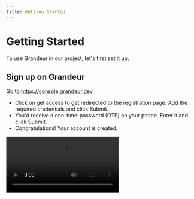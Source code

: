 ```yaml
---
title: Getting Started
---
```


# Getting Started
To use Grandeur in our project, let's first set it up.

## Sign up on Grandeur
Go to https://console.grandeur.dev

- Click on get access to get redirected to the registration page. Add the required credentials and click Submit.
- You'd receive a one-time-password (OTP) on your phone. Enter it and click Submit.
- Congratulations! Your account is created.

<Video src="/images/guides/signing-up.webm"/>

## Create a Project

A [project](/guides/project/managing-a-project) is the first thing you need to create to start working with Grandeur. A project is like a namespace, a completely isolated network of users and devices, along with a separate datastore. This is essentially the playground for the developer. 

- Click on New Project button.
- Fill in the name and description of the project and click Create Project button. Your project will be created. 

<Video src="/images/guides/creating-project.webm"/>

## Register your Device

When you register a [device](/guides/devices/data), you make it available in your project's network. It is meant to securely connect devices to cloud.

- Click on the Devices tab from the left sidebar. 
- To register your device, you first need to register its data [model](/guides/devices/model). Model is a way to manage and categorize devices. You can create multiple models and each model can then be associated with multiple devices. 
- To register a model, under the Models header, click the Add button. Fill in the name and schema of the model. and click the Add button.
- The model is added.

<Video src="/images/guides/model.webm" />

- To add the device, under the Devices header, click the Add button.
- Select the model that you created in the last step and give the device a machine-descriptive product ID.
- This would give you a device ID of the form devicekwl7rb7702ig0pxfhb5fdu9c and a device token. These are imperative fpr use later.
- Your device is registered.

<Video src="/images/guides/device-add.webm" />

## Register a New User

To control the device from the app, you need a user account. The the users here are end users, who will be using the device in production. Click on the Accounts tab from the left menu and then on the Add Account button.

- Fill in the new account details and click Add 
- Your user account has been created.

<Video src="/images/guides/user-add.webm" />

## Pair the Device with Account

We pair the device to a user so that only the user or the admin of the project can access the data. This serves as an extra security measure so an account can only see and control the devices paired with it. So go to the Devices tab,

- Click on the Pair button in the Actions column of the device you created in the previous steps. Select your user account and done.
- Your device is now paired with your user account.

<Video src="/images/guides/pair.webm" />

Now that we are done with setting up our environment, lets [move on](/hello-world-with-iot) to building our first hardware device. 
